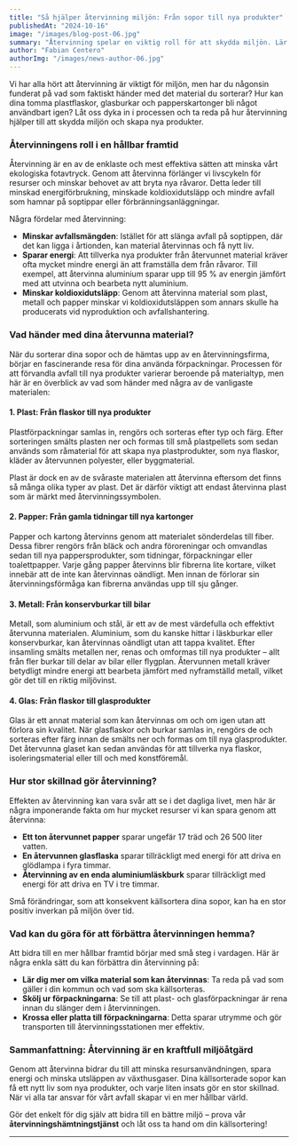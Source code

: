 ```yaml
---
title: "Så hjälper återvinning miljön: Från sopor till nya produkter"
publishedAt: "2024-10-16"
image: "/images/blog-post-06.jpg"
summary: "Återvinning spelar en viktig roll för att skydda miljön. Lär dig hur dina källsorterade sopor kan förvandlas till nya produkter."
author: "Fabian Centero"
authorImg: "/images/news-author-06.jpg"
---
```


Vi har alla hört att återvinning är viktigt för miljön, men har du någonsin funderat på vad som faktiskt händer med det material du sorterar? Hur kan dina tomma plastflaskor, glasburkar och papperskartonger bli något användbart igen? Låt oss dyka in i processen och ta reda på hur återvinning hjälper till att skydda miljön och skapa nya produkter.

### Återvinningens roll i en hållbar framtid

Återvinning är en av de enklaste och mest effektiva sätten att minska vårt ekologiska fotavtryck. Genom att återvinna förlänger vi livscykeln för resurser och minskar behovet av att bryta nya råvaror. Detta leder till minskad energiförbrukning, minskade koldioxidutsläpp och mindre avfall som hamnar på soptippar eller förbränningsanläggningar.

Några fördelar med återvinning:

- **Minskar avfallsmängden**: Istället för att slänga avfall på soptippen, där det kan ligga i årtionden, kan material återvinnas och få nytt liv.
- **Sparar energi**: Att tillverka nya produkter från återvunnet material kräver ofta mycket mindre energi än att framställa dem från råvaror. Till exempel, att återvinna aluminium sparar upp till 95 % av energin jämfört med att utvinna och bearbeta nytt aluminium.
- **Minskar koldioxidutsläpp**: Genom att återvinna material som plast, metall och papper minskar vi koldioxidutsläppen som annars skulle ha producerats vid nyproduktion och avfallshantering.

### Vad händer med dina återvunna material?

När du sorterar dina sopor och de hämtas upp av en återvinningsfirma, börjar en fascinerande resa för dina använda förpackningar. Processen för att förvandla avfall till nya produkter varierar beroende på materialtyp, men här är en överblick av vad som händer med några av de vanligaste materialen:

#### 1. Plast: Från flaskor till nya produkter

Plastförpackningar samlas in, rengörs och sorteras efter typ och färg. Efter sorteringen smälts plasten ner och formas till små plastpellets som sedan används som råmaterial för att skapa nya plastprodukter, som nya flaskor, kläder av återvunnen polyester, eller byggmaterial.

Plast är dock en av de svåraste materialen att återvinna eftersom det finns så många olika typer av plast. Det är därför viktigt att endast återvinna plast som är märkt med återvinningssymbolen.

#### 2. Papper: Från gamla tidningar till nya kartonger

Papper och kartong återvinns genom att materialet sönderdelas till fiber. Dessa fibrer rengörs från bläck och andra föroreningar och omvandlas sedan till nya pappersprodukter, som tidningar, förpackningar eller toalettpapper. Varje gång papper återvinns blir fibrerna lite kortare, vilket innebär att de inte kan återvinnas oändligt. Men innan de förlorar sin återvinningsförmåga kan fibrerna användas upp till sju gånger.

#### 3. Metall: Från konservburkar till bilar

Metall, som aluminium och stål, är ett av de mest värdefulla och effektivt återvunna materialen. Aluminium, som du kanske hittar i läskburkar eller konservburkar, kan återvinnas oändligt utan att tappa kvalitet. Efter insamling smälts metallen ner, renas och omformas till nya produkter – allt från fler burkar till delar av bilar eller flygplan. Återvunnen metall kräver betydligt mindre energi att bearbeta jämfört med nyframställd metall, vilket gör det till en riktig miljövinst.

#### 4. Glas: Från flaskor till glasprodukter

Glas är ett annat material som kan återvinnas om och om igen utan att förlora sin kvalitet. När glasflaskor och burkar samlas in, rengörs de och sorteras efter färg innan de smälts ner och formas om till nya glasprodukter. Det återvunna glaset kan sedan användas för att tillverka nya flaskor, isoleringsmaterial eller till och med konstföremål.

### Hur stor skillnad gör återvinning?

Effekten av återvinning kan vara svår att se i det dagliga livet, men här är några imponerande fakta om hur mycket resurser vi kan spara genom att återvinna:

- **Ett ton återvunnet papper** sparar ungefär 17 träd och 26 500 liter vatten.
- **En återvunnen glasflaska** sparar tillräckligt med energi för att driva en glödlampa i fyra timmar.
- **Återvinning av en enda aluminiumläskburk** sparar tillräckligt med energi för att driva en TV i tre timmar.

Små förändringar, som att konsekvent källsortera dina sopor, kan ha en stor positiv inverkan på miljön över tid.

### Vad kan du göra för att förbättra återvinningen hemma?

Att bidra till en mer hållbar framtid börjar med små steg i vardagen. Här är några enkla sätt du kan förbättra din återvinning på:

- **Lär dig mer om vilka material som kan återvinnas**: Ta reda på vad som gäller i din kommun och vad som ska källsorteras.
- **Skölj ur förpackningarna**: Se till att plast- och glasförpackningar är rena innan du slänger dem i återvinningen.
- **Krossa eller platta till förpackningarna**: Detta sparar utrymme och gör transporten till återvinningsstationen mer effektiv.

### Sammanfattning: Återvinning är en kraftfull miljöåtgärd

Genom att återvinna bidrar du till att minska resursanvändningen, spara energi och minska utsläppen av växthusgaser. Dina källsorterade sopor kan få ett nytt liv som nya produkter, och varje liten insats gör en stor skillnad. När vi alla tar ansvar för vårt avfall skapar vi en mer hållbar värld.

Gör det enkelt för dig själv att bidra till en bättre miljö – prova vår **återvinningshämtningstjänst** och låt oss ta hand om din källsortering!

---
